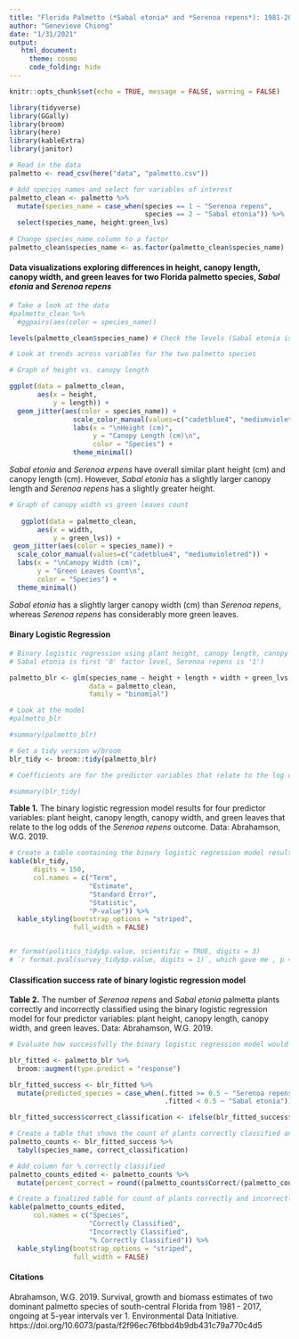 ```yaml
---
title: "Florida Palmetto (*Sabal etonia* and *Serenoa repens*): 1981-2017"
author: "Genevieve Chiong"
date: "1/31/2021"
output:
   html_document:
     theme: cosmo
     code_folding: hide
---
```


```r
knitr::opts_chunk$set(echo = TRUE, message = FALSE, warning = FALSE)

library(tidyverse)
library(GGally)
library(broom)
library(here)
library(kableExtra)
library(janitor)
```


```r
# Read in the data
palmetto <- read_csv(here("data", "palmetto.csv")) 

# Add species names and select for variables of interest
palmetto_clean <- palmetto %>%
  mutate(species_name = case_when(species == 1 ~ "Serenoa repens",
                                  species == 2 ~ "Sabal etonia")) %>% 
  select(species_name, height:green_lvs)
  
# Change species_name column to a factor 
palmetto_clean$species_name <- as.factor(palmetto_clean$species_name)
```

#### **Data visualizations exploring differences in height, canopy length, canopy width, and green leaves for two Florida palmetto species, *Sabal etonia* and *Serenoa repens***
```r
# Take a look at the data
#palmetto_clean %>% 
  #ggpairs(aes(color = species_name)) 

levels(palmetto_clean$species_name) # Check the levels (Sabal etonia is 0, Serenoa repens is 1)
```

```r

# Look at trends across variables for the two palmetto species 

# Graph of height vs. canopy length

ggplot(data = palmetto_clean, 
       aes(x = height, 
           y = length)) +
  geom_jitter(aes(color = species_name)) + 
                scale_color_manual(values=c("cadetblue4", "mediumvioletred")) +
                labs(x = "\nHeight (cm)",
                     y = "Canopy Length (cm)\n", 
                     color = "Species") +
                theme_minimal() 
```

*Sabal etonia* and *Serenoa erpens* have overall similar plant height (cm) and canopy length (cm). However, *Sabal etonia* has a slightly larger canopy length and *Serenoa repens* has a slightly greater height. 

```r

# Graph of canopy width vs green leaves count 
   
   ggplot(data = palmetto_clean, 
       aes(x = width, 
           y = green_lvs)) +
 geom_jitter(aes(color = species_name)) + 
  scale_color_manual(values=c("cadetblue4", "mediumvioletred")) +
  labs(x = "\nCanopy Width (cm)",
       y = "Green Leaves Count\n", 
       color = "Species") +
  theme_minimal() 
```

*Sabal etonia* has a slightly larger canopy width (cm) than *Serenoa repens*, whereas *Serenoa repens* has considerably more green leaves. 


#### **Binary Logistic Regression**

```r
# Binary logistic regression using plant height, canopy length, canopy width, and green leaves as predictor values to understand how they relate to the probaiblity of a plant being Serenoa repens or Sabal etonia
# Sabal etonia is first '0' factor level, Serenoa repens is '1')

palmetto_blr <- glm(species_name ~ height + length + width + green_lvs, 
                    data = palmetto_clean,
                    family = "binomial")

# Look at the model
#palmetto_blr

#summary(palmetto_blr)

# Get a tidy version w/broom
blr_tidy <- broom::tidy(palmetto_blr) 

# Coefficients are for the predictor variables that relate to the log odds of the "Serenoa repens" outcome (level = 1)

#summary(blr_tidy)
```

**Table 1.** The binary logistic regression model results for four predictor variables: plant height, canopy length, canopy width, and green leaves that relate to the log odds of the *Serenoa repens* outcome. Data: Abrahamson, W.G. 2019.

```r
# Create a table containing the binary logistic regression model results
kable(blr_tidy,
      digits = 150,
      col.names = c("Term",
                    "Estimate",
                    "Standard Error",
                    "Statistic",
                    "P-value")) %>% 
  kable_styling(bootstrap_options = "striped",
                full_width = FALSE)


#r format(politics_tidy$p.value, scientific = TRUE, digits = 3)
# `r format.pval(survey_tidy$p.value, digits = 1)`, which gave me , p <2e-16
```


#### **Classification success rate of binary logistic regression model** 

**Table 2.** The number of *Serenoa repens* and *Sabal etonia* palmetta plants correctly and incorrectly classified using the binary logistic regression model for four predictor variables: plant height, canopy length, canopy width, and green leaves. Data: Abrahamson, W.G. 2019.

```r
# Evaluate how successfully the binary logistic regression model would "classify" a plant as the correct species, using a 50% cutoff 

blr_fitted <- palmetto_blr %>% 
  broom::augment(type.predict = "response")

blr_fitted_success <- blr_fitted %>% 
  mutate(predicted_species = case_when(.fitted >= 0.5 ~ "Serenoa repens",
                                       .fitted < 0.5 ~ "Sabal etonia")) 

blr_fitted_success$correct_classification <- ifelse(blr_fitted_success$species_name == blr_fitted_success$predicted_species, "Correct", "Incorrect")

# Create a table that shows the count of plants correctly classified and incorrectly classified
palmetto_counts <- blr_fitted_success %>% 
  tabyl(species_name, correct_classification) 

# Add column for % correctly classified 
palmetto_counts_edited <- palmetto_counts %>% 
  mutate(percent_correct = round((palmetto_counts$Correct/(palmetto_counts$Correct + palmetto_counts$Incorrect)*100), 2))

# Create a finalized table for count of plants correctly and incorrectly classified as well as % correctly classified
kable(palmetto_counts_edited, 
      col.names = c("Species",
                    "Correctly Classified",
                    "Incorrectly Classified",
                    "% Correctly Classified")) %>% 
  kable_styling(bootstrap_options = "striped",
                full_width = FALSE)
```


#### **Citations**

Abrahamson, W.G. 2019. Survival, growth and biomass estimates of two dominant palmetto species of south-central Florida from 1981 - 2017, ongoing at 5-year intervals ver 1. Environmental Data Initiative. https://doi.org/10.6073/pasta/f2f96ec76fbbd4b9db431c79a770c4d5






